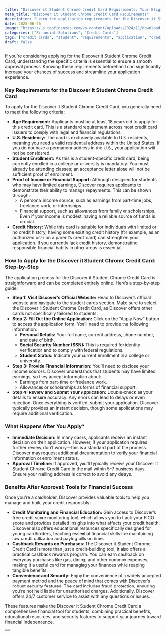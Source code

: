 ```yaml
---
title: "Discover it Student Chrome Credit Card Requirements: Your Eligibility Guide"
meta_title: "Discover it Student Chrome Credit Card Requirements"
description: "Learn the application requirements for the Discover it Student Chrome Credit Card. Designed for students, this card offers cashback rewards, no annual fee, and essential credit-building tools."
date: 2025-06-26
image: "https://us.topfinanzas.com/wp-content/uploads/2024/11/download-6.webp"
categories: ["Financial Solutions", "Credit Cards"]
tags: ["credit cards", "student", "requirements", "application", "credit building"]
draft: false
---
```


If you’re considering applying for the Discover it Student Chrome Credit Card, understanding the specific criteria is essential to ensure a smooth approval process. Knowing these requirements beforehand can significantly increase your chances of success and streamline your application experience.

### Key Requirements for the Discover it Student Chrome Credit Card

To apply for the Discover it Student Chrome Credit Card, you generally need to meet the following criteria:

* **Age Requirement:** Applicants must be at least 18 years old to apply for this credit card. This is a standard requirement across most credit card issuers to comply with legal and financial regulations.
* **U.S. Residency:** The card is exclusively available to U.S. residents, meaning you need a valid residential address within the United States. If you do not have a permanent address in the U.S., your application will not be considered.
* **Student Enrollment:** As this is a student-specific credit card, being currently enrolled in a college or university is mandatory. You must already be attending classes; an acceptance letter alone will not be sufficient proof of enrollment.
* **Proof of Income or Financial Support:** Although designed for students who may have limited earnings, Discover requires applicants to demonstrate their ability to manage repayments. This can be shown through:
  * A personal income source, such as earnings from part-time jobs, freelance work, or internships.
  * Financial support, such as allowances from family or scholarships. Even if your income is modest, having a reliable source of funds is crucial.
* **Credit History:** While this card is suitable for individuals with limited or no credit history, having some existing credit history (for example, as an authorized user on a parent’s credit card) can strengthen your application. If you currently lack credit history, demonstrating responsible financial habits in other areas is essential.

### How to Apply for the Discover it Student Chrome Credit Card: Step-by-Step

The application process for the Discover it Student Chrome Credit Card is straightforward and can be completed entirely online. Here’s a step-by-step guide:

* **Step 1: Visit Discover’s Official Website:** Head to Discover’s official website and navigate to the student cards section. Make sure to select the Discover it Student Chrome Credit Card, as Discover offers other cards not specifically tailored to students.
* **Step 2: Fill Out the Online Application:** Click on the “Apply Now” button to access the application form. You’ll need to provide the following information:
  * **Personal Details:** Your full name, current address, phone number, and date of birth.
  * **Social Security Number (SSN):** This is required for identity verification and to comply with federal regulations.
  * **Student Status:** Indicate your current enrollment in a college or university.
* **Step 3: Provide Financial Information:** You’ll need to disclose your income sources. Discover understands that students may have limited earnings, so they accept information about:
  * Earnings from part-time or freelance work.
  * Allowances or scholarships as forms of financial support.
* **Step 4: Review and Submit Your Application:** Double-check all your details to ensure accuracy. Any errors can lead to delays or even rejection. Once everything is verified, submit your application. Discover typically provides an instant decision, though some applications may require additional verification.

### What Happens After You Apply?

* **Immediate Decision:** In many cases, applicants receive an instant decision on their application. However, if your application requires further review, don’t worry—this is a standard part of the process. Discover may request additional documentation to verify your financial information or enrollment status.
* **Approval Timeline:** If approved, you’ll typically receive your Discover it Student Chrome Credit Card in the mail within 5–7 business days. Ensure your mailing address is correct to avoid any delays.

### Benefits After Approval: Tools for Financial Success

Once you’re a cardholder, Discover provides valuable tools to help you manage and build your credit responsibly:

* **Credit Monitoring and Financial Education:** Gain access to Discover’s free credit score monitoring tool, which allows you to track your FICO score and provides detailed insights into what affects your credit health. Discover also offers educational resources specifically designed for young cardholders, teaching essential financial skills like maintaining low credit utilization and paying bills on time.
* **Cashback Rewards on Purchases:** The Discover it Student Chrome Credit Card is more than just a credit-building tool; it also offers a practical cashback rewards program. You can earn cashback on everyday purchases like gas, dining, and other common expenses, making it a useful card for managing your finances while reaping tangible benefits.
* **Convenience and Security:** Enjoy the convenience of a widely accepted payment method and the peace of mind that comes with Discover’s robust security features. The card includes fraud protection, ensuring you’re not held liable for unauthorized charges. Additionally, Discover offers 24/7 customer service to assist with any questions or issues.

These features make the Discover it Student Chrome Credit Card a comprehensive financial tool for students, combining practical benefits, educational resources, and security features to support your journey toward financial independence.

<Button label="Apply on Official Site" link="https://www.discover.com/credit-cards/student-credit-card/chrome-card.html"  color="#e55c20" />
